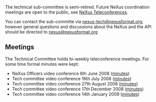 The technical sub-committee is semi-retired. Future NeXus coordination meetings are open to the public, see [[NeXus Teleconferences]].

You can contact the sub-committe via [mailto:nexus-tech@nexusformat.org nexus-tech@nexusformat.org]; however general questions and discussions about the NeXus and the API should be directed to [mailto:nexus@nexusformat.org nexus@nexusformat.org]

==Meetings==

The Technical Committee holds bi-weekly teleconference meetings. For some time formal minutes were kept: 
* NeXus Officers video conference 6th June 2008 ([[Media:VC_20080606.pdf|minutes]])
* Tech committee video conference 16th July 2008 ([[Media:VC_20080716.pdf|minutes]])
* Tech committee video conference 27th August 2008 ([[Media:VC_20080827.pdf|minutes]])
* Tech committee video conference 17th December 2008 ([[Media:VC_20081217.pdf|minutes]])
* Tech committee video conference 14th January 2009 ([[Media:VC_20090114.pdf|minutes]])